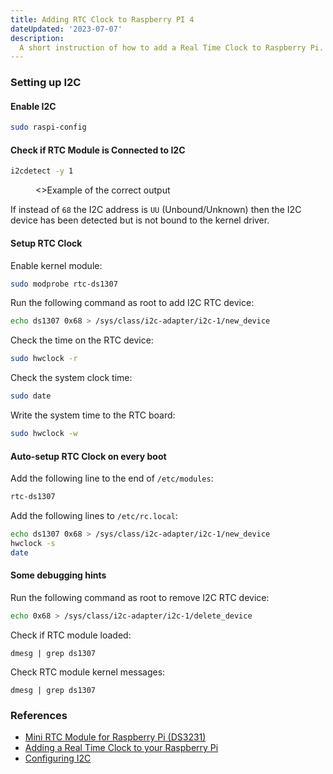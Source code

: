 ```yaml
---
title: Adding RTC Clock to Raspberry PI 4
dateUpdated: '2023-07-07'
description:
  A short instruction of how to add a Real Time Clock to Raspberry Pi.
---
```


### Setting up I2C

#### Enable I2C

```bash
sudo raspi-config
```

#### Check if RTC Module is Connected to I2C

```bash
i2cdetect -y 1
```

<figure>
  <Image
    src="/static/notes/adding-rtc-clock-to-raspberry-pi-4/modprobe-correct-output.png"
    alt=""
    className="!rounded-none"
    priority
  />
  <figcaption>
    <>Example of the correct output</>
  </figcaption>
</figure>

If instead of `68` the I2C address is `UU` (Unbound/Unknown) then the I2C
device has been detected but is not bound to the kernel driver.

#### Setup RTC Clock

Enable kernel module:

```bash
sudo modprobe rtc-ds1307
```

Run the following command as root to add I2C RTC device:

```bash
echo ds1307 0x68 > /sys/class/i2c-adapter/i2c-1/new_device
```

Check the time on the RTC device:

```bash
sudo hwclock -r
```

Check the system clock time:

```bash
sudo date
```

Write the system time to the RTC board:

```bash
sudo hwclock -w
```

#### Auto-setup RTC Clock on every boot

Add the following line to the end of `/etc/modules`:

```bash
rtc-ds1307
```

Add the following lines to `/etc/rc.local`:

```bash
echo ds1307 0x68 > /sys/class/i2c-adapter/i2c-1/new_device
hwclock -s
date
```

#### Some debugging hints

Run the following command as root to remove I2C RTC device:

```bash
echo 0x68 > /sys/class/i2c-adapter/i2c-1/delete_device
```

Check if RTC module loaded:

```
dmesg | grep ds1307
```

Check RTC module kernel messages:

```
dmesg | grep ds1307
```

### References

- [Mini RTC Module for Raspberry Pi (DS3231)](https://thepihut.com/products/mini-rtc-module-for-raspberry-pi)
- [Adding a Real Time Clock to your Raspberry Pi](https://thepihut.com/blogs/raspberry-pi-tutorials/17209332-adding-a-real-time-clock-to-your-raspberry-pi)
- [Configuring I2C](https://learn.adafruit.com/adafruits-raspberry-pi-lesson-4-gpio-setup/configuring-i2c)
